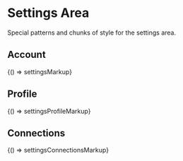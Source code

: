
<Meta title="Legacy/Areas/Settings" />

# Settings Area

Special patterns and chunks of style for the settings area.

## Account

<Canvas>
  <Story name="Account">{() => settingsMarkup}</Story>
</Canvas>

## Profile

<Canvas>
  <Story name="Profile">{() => settingsProfileMarkup}</Story>
</Canvas>

## Connections

<Canvas>
  <Story name="Connections">{() => settingsConnectionsMarkup}</Story>
</Canvas>
